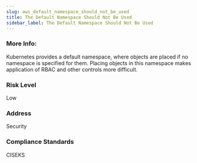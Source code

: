 ```yaml
---
slug: aws_default_namespace_should_not_be_used
title: The Default Namespace Should Not Be Used
sidebar_label: The Default Namespace Should Not Be Used
---
```


### More Info:

Kubernetes provides a default namespace, where objects are placed if no namespace is specified for them. Placing objects in this namespace makes application of RBAC and other controls more difficult.

### Risk Level

Low

### Address

Security

### Compliance Standards

CISEKS

